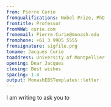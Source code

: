 ```yaml
---
from: Pierre Curie
fromqualifications: Nobel Prize, PhD
fromtitle: Professor
fromWWW: curie.com
fromemail: Pierre.Curie@monash.edu
fromphone: +61 3 9905 5555
fromsignature: sigfile.png
toname: Jacques Curie
toaddress: University of Montpellier
opening: Dear Jacques
closing: Best wishes
spacing: 1.4
output: MonashEBSTemplates::letter
---
```


I am writing to ask you to \dots

